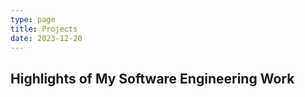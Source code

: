 ```yaml
---
type: page
title: Projects
date: 2023-12-20
---
```


## Highlights of My Software Engineering Work 


<Project 
  title="Better Texter" 
  description="Better Texter is an innovative iMessage application that enhances text communication using artificial intelligence. 
  It allows users to convert texts into various tones like professional, friendly, or humorous, and offers translation into nine languages. 
  A key feature is its smart voice texting, which lets users dictate messages, transforming them into well-structured texts with perfect grammar in any chosen tone. 
  Additionally, it offers personalization options through a companion app outside of iMessage.
  Without any dedicated marketing efforts, Better Texter has organically garnered attention and surpassed 100 downloads on the App Store, highlighting its potential and user interest." 
  mediaUrl="/images/BetterTexterwebsitemv.mp4" 
  projectUrl="https://apps.apple.com/us/app/better-texter/id6451396342"
/>
---
<Project 
  title="Workout API" 
  description="The Workout API is a RESTful service utilizing the FastAPI framework and a Postgres database hosted on Supabase. 
  It offers endpoints for user management, workout recommendations, logs, and goal setting. 
  A standout feature of the Workout API is its predictive model that estimates weight loss from workout activities, 
  and designs personalized workout plans based on the user's basal metabolic rate and daily calorie deficit.
  Working on this project, I gained experience using FastAPI, Alembic, Faker, and SQLAlchemy, and learned important lessons such as 
  the significance of thorough documentation, managing concurrent requests,
  and protecting against injection attacks." 
  mediaUrl="/images/WorkoutAPI.png"
  projectUrl="https://github.com/nickambrose7/Workout-API"
/>
---
<Project 
  title="Threading Library" 
  description="
  This library provides an API for C programmers to create and manage threads. It uses a round-robin scheduler, a simple method based on a queue, to decide which thread runs next. 
  The journey of creating threads in C was both challenging and rewarding, and it involved two critical stages. The first stage was allocating memory for each thread's stack.
  This meant setting aside a specific area in memory for each thread's operations. More than just allocating space, I meticulously prepared each stack, ensuring it was correctly 
  configured and primed for the thread's execution. The second stage focused on smoothly transitioning control between threads while maintaining an accurate record of each thread's 
  current state. For this, I employed a data structure to track the essential elements of each thread, such as their registers and stack pointer. Diving into this project opened my 
  eyes to the intricate world of thread management. And I won't sugarcoat it - the debugging process was a real challenge!
  " 
  mediaUrl="/images/threading.png" 
  projectUrl="https://github.com/nickambrose7/Threading-Library"
/>
---
<Project 
  title="Divorce Prediction Machine Learning Model" 
  description="
  This project dives into the complexities of marital relationships using Data Science to predict divorce likelihood from survey data.
  Our study is based on responses from Romanian couples, covering 54 aspects of a relationship, such as communication and compatibility. 
  Our analysis involved several stages, including data preprocessing, correlation analysis, K-Means clustering, cross validation for feature selection, 
  K-Nearest Neighbors (KNN) modeling, and sentiment analysis. A significant challenge was creating K-Means and KNN algorithms from the ground up, 
  providing profound insights into algorithm mechanics and their application in the realm of human relationship analysis.
  " 
  mediaUrl="/images/divorce.png" 
  projectUrl="https://github.com/nickambrose7/Divorce-Predictor"
/>
---
<Project 
  title="Screen Squad Movie Website" 
  description="Screen Squad is a dynamic website that transforms movie exploration, review sharing, and personal watchlist curation into an engaging experience. 
  Utilizing the TMDB API, it showcases a diverse range of movie details through a React-driven front end. The project features a comprehensive login system, and 
  offered me deep insights into essential web development aspects, from crafting aesthetically pleasing React interfaces to building a robust REST API with Node.js and Express. 
  Through this project, I gained experience in a wide range of software engineering subject areas like GitHub, sprint planning, continuous integration with 
  GitHub Actions, code reviews, test-driven development, and agile methodologies." 
  mediaUrl="/images/ScreenSquad.png" 
  projectUrl="https://github.com/307ScreenSquad/CSC307-ScreenSquad"
/>
---
<Project 
  title="OAZO: A Programming Language from Scratch" 
  description="OAZO is a functional programming language I developed, inspired by Lisp's syntax and built using Typed Racket. 
  This project involved designing the language's syntax, parsing it into an Abstract Syntax Tree (AST), and interpreting this 
  AST to execute OAZO code. It features anonymous functions, closures, syntactic sugar for function naming, and essential library 
  functions. Through creating OAZO, I deepened my skills in functional programming, parsing, and language interpretation, 
  exploring core concepts like syntactic elements, reduction rules, scope, and the transition from mutation-based to purely 
  functional code. OAZO is a testament to applying theoretical computer science principles in language design, offering insights 
  into the mechanics and versatility of programming languages." 
  mediaUrl="/images/OAZO.png" 
  projectUrl="https://github.com/nickambrose7/My-Programming-Language"
/>
---
<Project 
  title="File Compression Tool" 
  description="The file compression tool is a command-line utility that compresses and decompresses files using Huffman Codes. My implementation achieves a 
  compression ratio of around 50% on average." 
  mediaUrl="/images/huffman.png" 
  projectUrl="https://github.com/nickambrose7/File-Compression-Tool"
/>
---
<Project 
  title="Tiny File System" 
  description="The Tiny File System (TFS) is a minimalist file system designed to execute fundamental file operations like creation, reading, writing, and deletion.
   It integrates four main block types – superblock, inode blocks, data blocks, and free blocks – and efficiently manages them using linked lists. A key challenge
    in this project was the complex management of these lists and ensuring rigorous error handling. I also developed a simulated disk driver library using a file 
    to replicate disk storage. This project advanced my understanding of file system architecture, teaching me about the nuances of designing and 
    maintaining a robust and efficient file system." 
  mediaUrl="/images/filesystem.png" 
  projectUrl="https://github.com/nickambrose7/Tiny-File-System"
/>
---
<Project 
  title="Memory Simulator" 
  description="The Memory Simulator is a Python script designed to emulate the functionalities of a computer's memory system. This simulator
   translates logical memory addresses into physical addresses, while also replicating the operations of critical components such as the 
   Translation-Lookaside-Buffer (TLB), Page Table, Disk, and RAM. A focal point of the simulator is its tracking of page faults and TLB hits, 
   allowing us to analyze the effectiveness of different page replacement algorithms. It incorporates three page replacement algorithms:
   First In First Out (FIFO), Least Recently Used (LRU), and Optimal. This project provided me with an exploration into the 
   dynamics of memory management, deepening my understanding of its intricate processes and the role it plays in computing systems." 
  mediaUrl="/images/memory.png" 
  projectUrl="https://github.com/nickambrose7/memory-simulator"
/>
---
<Project 
  title="Mush2: The Minimally Useful Shell " 
  description="Developed Minimally Useful SHell (mush2) a compact yet powerful shell program capable of handling essential file operations,
   including creation, reading, writing, and deletion. Key features include interactive and batch processing modes, advanced input/output 
   redirection with pipe support, built-in 'cd' command functionality, and signal handling. Designed to manage complex command
  pipelines and arguments efficiently, mush2 demonstrates advanced understanding of shell architecture and process management in a Unix environment." 
  mediaUrl="/images/mush2.webp" 
  projectUrl="https://github.com/nickambrose7/memory-simulator"
/>